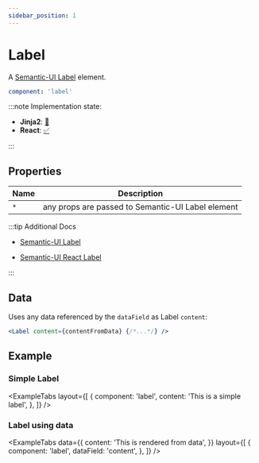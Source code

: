 ```yaml
---
sidebar_position: 1
---
```



# Label

A [Semantic-UI Label](https://semantic-ui.com/elements/label.html#/definition) element.

```yaml
component: 'label'
```

:::note Implementation state:

- **Jinja2**: [🚧](https://github.com/oarepo/oarepo-ui/blob/master/src/oarepo_ui/templates/oarepo_ui/components/basic/label.html.jinja2)
- **React**: [✅](https://github.com/oarepo/react-generative-ui/blob/master/src/components/basic/Label.tsx)

:::

## Properties

| Name | Description                                       |
| ---- | ------------------------------------------------- |
| `*`  | any props are passed to Semantic-UI Label element |

:::tip Additional Docs

<Tabs>
<TabItem value="Semantic-UI">

- [Semantic-UI Label](https://semantic-ui.com/elements/label.html#/definition)

</TabItem>
<TabItem value="Semantic-UI React">

- [Semantic-UI React Label](https://react.semantic-ui.com/elements/label)

</TabItem>
</Tabs>

:::

## Data

Uses any data referenced by the `dataField` as Label `content`:

```jsx
<Label content={contentFromData} {/*...*/} />
```

## Example

### Simple Label

<ExampleTabs
  layout={[
    {
      component: 'label',
      content: 'This is a simple label',
    },
  ]}
/>

### Label using data

<ExampleTabs
  data={{
    content: 'This is rendered from data',
  }}
  layout={[
    {
      component: 'label',
      dataField: 'content',
    },
  ]}
/>
